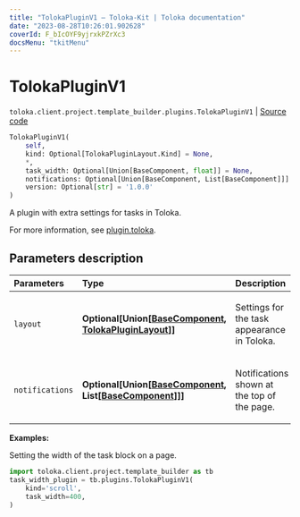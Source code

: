 ```yaml
---
title: "TolokaPluginV1 — Toloka-Kit | Toloka documentation"
date: "2023-08-28T10:26:01.902628"
coverId: F_bIcOYF9yjrxkPZrXc3
docsMenu: "tkitMenu"
---
```


# TolokaPluginV1

`toloka.client.project.template_builder.plugins.TolokaPluginV1` | [Source code](https://github.com/Toloka/toloka-kit/blob/v1.2.1/src/client/project/template_builder/plugins.py#L168)

```python
TolokaPluginV1(
    self,
    kind: Optional[TolokaPluginLayout.Kind] = None,
    *,
    task_width: Optional[Union[BaseComponent, float]] = None,
    notifications: Optional[Union[BaseComponent, List[BaseComponent]]] = None,
    version: Optional[str] = '1.0.0'
)
```

A plugin with extra settings for tasks in Toloka.

For more information, see [plugin.toloka](/docs/template-builder/reference/plugin.toloka).

## Parameters description

| Parameters | Type | Description |
| :----------| :----| :-----------|
`layout`|**Optional\[Union\[[BaseComponent](/docs/toloka-kit/reference/toloka.client.project.template_builder.base.BaseComponent), [TolokaPluginLayout](/docs/toloka-kit/reference/toloka.client.project.template_builder.plugins.TolokaPluginV1.TolokaPluginLayout)\]\]**|<p>Settings for the task appearance in Toloka.</p>
`notifications`|**Optional\[Union\[[BaseComponent](/docs/toloka-kit/reference/toloka.client.project.template_builder.base.BaseComponent), List\[[BaseComponent](/docs/toloka-kit/reference/toloka.client.project.template_builder.base.BaseComponent)\]\]\]**|<p>Notifications shown at the top of the page.</p>

**Examples:**

Setting the width of the task block on a page.

```python
import toloka.client.project.template_builder as tb
task_width_plugin = tb.plugins.TolokaPluginV1(
    kind='scroll',
    task_width=400,
)
```